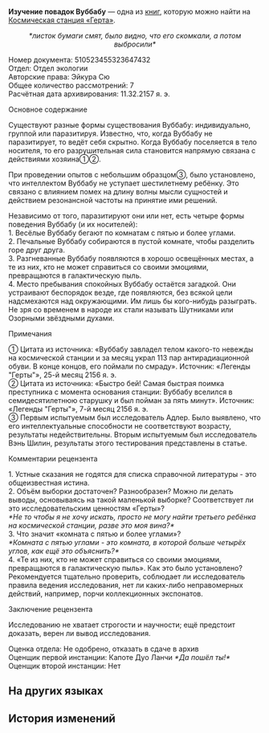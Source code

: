 {{Книга Инфобокс
|id           = 049
|Название     = Изучение повадок Вуббабу
|Изображение  = Item Journal.png
|Мир          = Космическая станция «Герта»
|Томов        = 1
|Автор        = <!--нужно добавить-->
|Описание     = Отчёт Отдела экологии об исследовании поведения сущностей Вуббабу.
|Том1         = {{tx}}
|Источник1    = {{tx|Отсутствует источник}}
|Персонажи    = 
|Фракции      = 
}}
'''Изучение повадок Вуббабу''' — одна из [[Книги|книг]], которую можно найти на [[Космическая станция «Герта»]].
<!--
==Получение==
<gallery>
Книга НАЗВАНИЕ.png|НАЗВАНИЕ
Локация НАЗВАНИЕ.png|Расположение на карте. Ближайший пространственный якорь «[[НАЗВАНИЕ]]»
</gallery>
-->
<div align="center">''*листок бумаги смят, было видно, что его скомкали, а потом выбросили*''</div>

Номер документа: 510523455323647432<br />
Отдел: Отдел экологии<br />
Авторские права: Эйкура Сю<br />
Общее количество рассмотрений: 7<br />
Расчётная дата архивирования: 11.32.2157 я. э.

Основное содержание

Существуют разные формы существования Вуббабу: индивидуально, группой или паразитируя. Известно, что, когда Вуббабу не паразитирует, то ведёт себя скрытно. Когда Вуббабу поселяется в тело носителя, то его разрушительная сила становится напрямую связана с действиями хозяина①②.

При проведении опытов с небольшим образцом③, было установлено, что интеллектом Вуббабу не уступает шестилетнему ребёнку. Это связано с влиянием помех на длину волны мысли сущностей и действием резонансной частоты на принятие ими решений.

Независимо от того, паразитируют они или нет, есть четыре формы поведения Вуббабу (и их носителей):<br />
1. Весёлые Вуббабу бегают по комнатам с пятью и более углами.<br />
2. Печальные Вуббабу собираются в пустой комнате, чтобы разделить горе друг друга.<br />
3. Разгневанные Вуббабу появляются в хорошо освещённых местах, а те из них, кто не может справиться со своими эмоциями, превращаются в галактическую пыль.<br />
4. Место пребывания спокойных Вуббабу остаётся загадкой. Они устраивают беспорядок везде, где появляются, без всякой цели надсмехаются над окружающими. Им лишь бы кого-нибудь разыграть. Не зря со временем в народе их стали называть Шутниками или Озорными звёздными духами.

Примечания

① Цитата из источника: «Вуббабу завладел телом какого-то невежды на космической станции и за месяц украл 113 пар антирадиационной обуви. В конце концов, его поймали по смраду». Источник: «Легенды "Герты"», 25-й месяц 2156 я. э.<br />
② Цитата из источника: «Быстро бей! Самая быстрая поимка преступника с момента основания станции: Вуббабу вселился в семидесятилетнюю старушку и был пойман за пять минут». Источник: «Легенды "Герты"», 7-й месяц 2156 я. э.<br />
③ Первым испытуемым был исследователь Адлер. Было выявлено, что его интеллектуальные способности не соответствуют возрасту, результаты недействительны. Вторым испытуемым был исследователь Вэнь Шилин, результаты этого тестирования представлены в статье.

Комментарии рецензента

1. Устные сказания не годятся для списка справочной литературы - это общеизвестная истина.<br />
2. Объём выборки достаточен? Разнообразен? Можно ли делать выводы, основываясь на такой маленькой выборке? Соответствует ли это исследовательским ценностям «Герты»?<br />
''*Не то чтобы я не хочу искать, просто не могу найти третьего ребёнка на космической станции, разве это моя вина?*''<br />
3. Что значит «комната с пятью и более углами»?<br />
''*Комната с пятью углами - это комната, в которой больше четырёх углов, как ещё это объяснить?*''<br />
4. «Те из них, кто не может справиться со своими эмоциями, превращаются в галактическую пыль». Как это было установлено? Рекомендуется тщательно проверить, соблюдает ли исследователь правила ведения исследования, нет ли каких-либо неправомерных действий, например, порчи коллекционных экспонатов.

Заключение рецензента

Исследованию не хватает строгости и научности; ещё предстоит доказать, верен ли вывод исследования.

Оценка отдела: Не одобрено, отказать в сдаче в архив<br />
Оценщик первой инстанции: Капоте Дуо Ланчи ''*Да пошёл ты!*''<br />
Оценщик второй инстанции: Нет

==На других языках==
{{На других языках
|en   = Observation on Wubbaboo Behavior
|zhs  = 呜呜伯行为考
|zht  = 嗚嗚伯行為考
|ja   = ウーウーボの行動考察
|ko   = 울보 유령 행동 연구
|es   = Observaciones sobre el comportamiento de los buabuabós
|fr   = Observation du comportement des Wubbabous
|ru   = Изучение повадок Вуббабу
|th   = ศึกษาพฤติกรรมของ Wubbaboo
|vi   = Nghiên Cứu Hành Vi Wubbaboo
|de   = Beobachtung des Wubbaboo-Verhaltens
|id   = Pengamatan pada Perilaku Wubbaboo
|pt   = Observação do Comportamento de Wubbaboos
}}

==История изменений==
{{История изменений|2.7}}